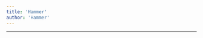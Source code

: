 ```yaml
---
title: 'Hammer'
author: 'Hammer'
---
```


---

<CharacterInfo
    name='Hammer'
    image='/assets/icons/otom/wiki media/chars/hammer.png' 
    caption='foram a quatro anos atrás...'
    icon='/assets/icons/otom/wiki media/icons/Hammer.png'
    nickname="N/A"
    pronouns='ele/dele'
    species='Martelo'
    voice='Feykro'
    hobbies='mecânico'
/>